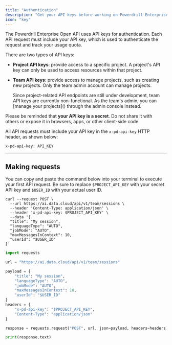 ```yaml
---
title: "Authentication"
description: "Get your API keys before working on Powerdrill Enterprise"
icon: "key"
---
```


The Powerdrill Enterprise Open API uses API keys for authentication. Each API request must include your API key, which is used to authenticate the request and track your usage quota.

There are two types of API keys:

- **Project API keys**: provide access to a specific project. A project's API key can only be used to access resources within that project.

- **Team API keys**: provide access to manage projects, such as creating new projects. Only the team admin account can manage projects.

    <Tip>
     Since project-related API endpoints are still under development, team API keys are currently non-functional. As the team's admin, you can [manage your projects]() through the admin console instead.
    </Tip>

Please be reminded that **your API key is a secret**. Do not share it with others or expose it in browsers, apps, or other client-side code.

All API requests must include your API key in the `x-pd-api-key` HTTP header, as shown below:

```shell
x-pd-api-key: API_KEY
```



---

## Making requests

You can copy and paste the command below into your terminal to execute your first API request. Be sure to replace `$PROJECT_API_KEY` with your secret API key and `$USER_ID` with your actual user ID.


<CodeGroup>

```curl cURL
curl --request POST \
  --url https://ai.data.cloud/api/v1/team/sessions \
  --header 'Content-Type: application/json' \
  --header 'x-pd-api-key: $PROJECT_API_KEY' \
  --data '{
  "title": "My session",
  "languageType": "AUTO",
  "jobMode": "AUTO",
  "maxMessagesInContext": 10,
  "userId": "$USER_ID"
}'
```

```python Python
import requests

url = "https://ai.data.cloud/api/v1/team/sessions"

payload = {
    "title": "My session",
    "languageType": "AUTO",
    "jobMode": "AUTO",
    "maxMessagesInContext": 10,
    "userId": "$USER_ID"
}
headers = {
    "x-pd-api-key": "$PROJECT_API_KEY",
    "Content-Type": "application/json"
}

response = requests.request("POST", url, json=payload, headers=headers)

print(response.text)
```

</CodeGroup>




